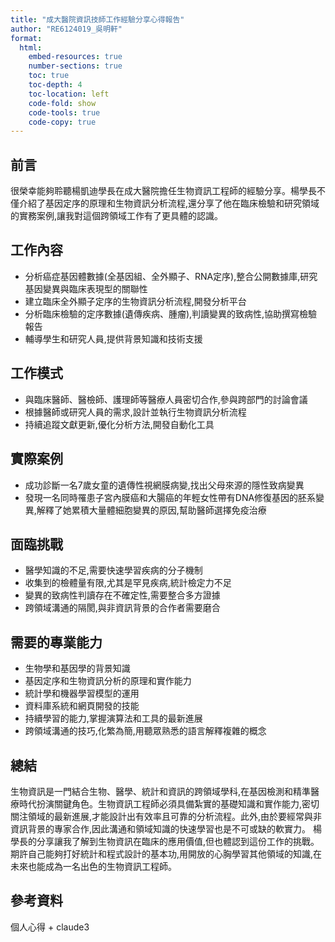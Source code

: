 ```yaml
---
title: "成大醫院資訊技師工作經驗分享心得報告"
author: "RE6124019_吳明軒"
format: 
  html:
    embed-resources: true
    number-sections: true
    toc: true
    toc-depth: 4
    toc-location: left
    code-fold: show
    code-tools: true
    code-copy: true
---
```


## 前言
很榮幸能夠聆聽楊凱迪學長在成大醫院擔任生物資訊工程師的經驗分享。楊學長不僅介紹了基因定序的原理和生物資訊分析流程,還分享了他在臨床檢驗和研究領域的實務案例,讓我對這個跨領域工作有了更具體的認識。

## 工作內容
* 分析癌症基因體數據(全基因組、全外顯子、RNA定序),整合公開數據庫,研究基因變異與臨床表現型的關聯性
* 建立臨床全外顯子定序的生物資訊分析流程,開發分析平台
* 分析臨床檢驗的定序數據(遺傳疾病、腫瘤),判讀變異的致病性,協助撰寫檢驗報告
* 輔導學生和研究人員,提供背景知識和技術支援

## 工作模式
* 與臨床醫師、醫檢師、護理師等醫療人員密切合作,參與跨部門的討論會議
* 根據醫師或研究人員的需求,設計並執行生物資訊分析流程
* 持續追蹤文獻更新,優化分析方法,開發自動化工具

## 實際案例
* 成功診斷一名7歲女童的遺傳性視網膜病變,找出父母來源的隱性致病變異
* 發現一名同時罹患子宮內膜癌和大腸癌的年輕女性帶有DNA修復基因的胚系變異,解釋了她累積大量體細胞變異的原因,幫助醫師選擇免疫治療

## 面臨挑戰
* 醫學知識的不足,需要快速學習疾病的分子機制
* 收集到的檢體量有限,尤其是罕見疾病,統計檢定力不足
* 變異的致病性判讀存在不確定性,需要整合多方證據
* 跨領域溝通的隔閡,與非資訊背景的合作者需要磨合

## 需要的專業能力
* 生物學和基因學的背景知識
* 基因定序和生物資訊分析的原理和實作能力
* 統計學和機器學習模型的運用
* 資料庫系統和網頁開發的技能
* 持續學習的能力,掌握演算法和工具的最新進展
* 跨領域溝通的技巧,化繁為簡,用聽眾熟悉的語言解釋複雜的概念

## 總結
生物資訊是一門結合生物、醫學、統計和資訊的跨領域學科,在基因檢測和精準醫療時代扮演關鍵角色。生物資訊工程師必須具備紮實的基礎知識和實作能力,密切關注領域的最新進展,才能設計出有效率且可靠的分析流程。此外,由於要經常與非資訊背景的專家合作,因此溝通和領域知識的快速學習也是不可或缺的軟實力。
楊學長的分享讓我了解到生物資訊在臨床的應用價值,但也體認到這份工作的挑戰。期許自己能夠打好統計和程式設計的基本功,用開放的心胸學習其他領域的知識,在未來也能成為一名出色的生物資訊工程師。

## 參考資料
個人心得 + claude3